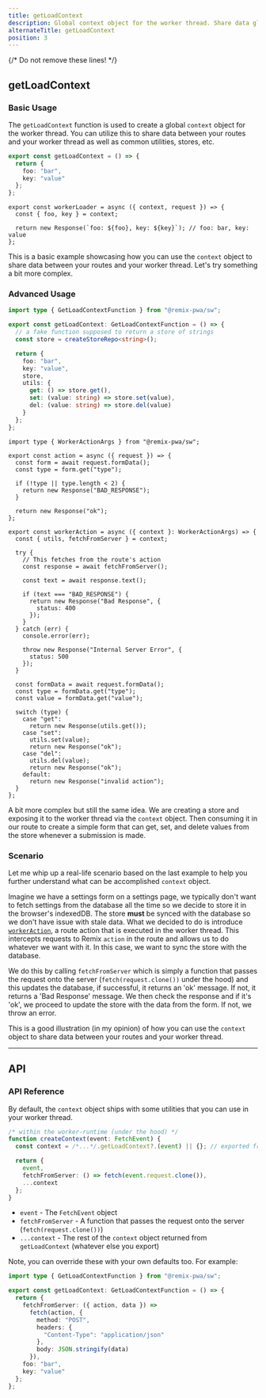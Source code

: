 ```yaml
---
title: getLoadContext
description: Global context object for the worker thread. Share data globally between your workers in your routes and your service worker.
alternateTitle: getLoadContext
position: 3
---
```


{/* Do not remove these lines! */}

## getLoadContext

### Basic Usage

The `getLoadContext` function is used to create a global `context` object for the worker thread. You can utilize this to share data between your routes and your worker thread
as well as common utilities, stores, etc.

<Snippet>

```ts {{ filename:'entry.worker.ts' }}
export const getLoadContext = () => {
  return {
    foo: "bar",
    key: "value"
  };
};
```

```tsx {{ filename:'app/routes/docs.tsx' }}
export const workerLoader = async ({ context, request }) => {
  const { foo, key } = context;

  return new Response(`foo: ${foo}, key: ${key}`); // foo: bar, key: value
};
```

</Snippet>

This is a basic example showcasing how you can use the `context` object to share data between your routes and your worker thread.
Let's try something a bit more complex.

### Advanced Usage

<Snippet>

```ts {{ filename:'entry.worker.ts' }}
import type { GetLoadContextFunction } from "@remix-pwa/sw";

export const getLoadContext: GetLoadContextFunction = () => {
  // a fake function supposed to return a store of strings
  const store = createStoreRepo<string>();

  return {
    foo: "bar",
    key: "value",
    store,
    utils: {
      get: () => store.get(),
      set: (value: string) => store.set(value),
      del: (value: string) => store.del(value)
    }
  };
};
```

```tsx {{ filename:'app/routes/form.tsx' }}
import type { WorkerActionArgs } from "@remix-pwa/sw";

export const action = async ({ request }) => {
  const form = await request.formData();
  const type = form.get("type");

  if (!type || type.length < 2) {
    return new Response("BAD_RESPONSE");
  }

  return new Response("ok");
};

export const workerAction = async ({ context }: WorkerActionArgs) => {
  const { utils, fetchFromServer } = context;

  try {
    // This fetches from the route's action
    const response = await fetchFromServer();

    const text = await response.text();

    if (text === "BAD_RESPONSE") {
      return new Response("Bad Response", {
        status: 400
      });
    }
  } catch (err) {
    console.error(err);

    throw new Response("Internal Server Error", {
      status: 500
    });
  }

  const formData = await request.formData();
  const type = formData.get("type");
  const value = formData.get("value");

  switch (type) {
    case "get":
      return new Response(utils.get());
    case "set":
      utils.set(value);
      return new Response("ok");
    case "del":
      utils.del(value);
      return new Response("ok");
    default:
      return new Response("invalid action");
  }
};
```

</Snippet>

A bit more complex but still the same idea. We are creating a store and exposing it to the worker thread via the `context` object.
Then consuming it in our route to create a simple form that can get, set, and delete values from the store whenever a submission is made.

### Scenario

Let me whip up a real-life scenario based on the last example to help you further understand what can be accomplished `context` object.

Imagine we have a settings form on a settings page, we typically don't want to fetch settings from the database all the time so we decide
to store it in the browser's indexedDB. The store **must** be synced with the database so we don't have issue with stale data. What we decided to do is
introduce [`workerAction`]('/docs/worker-action'), a route action that is executed in the worker thread. This intercepts requests to Remix `action` in the route
and allows us to do whatever we want with it. In this case, we want to sync the store with the database.

We do this by calling `fetchFromServer` which is simply a function that passes the request onto the server (`fetch(request.clone())` under the hood)
and this updates the database, if successful, it returns an 'ok' message. If not, it returns a 'Bad Response' message. We then check the response and
if it's 'ok', we proceed to update the store with the data from the form. If not, we throw an error.

This is a good illustration (in my opinion) of how you can use the `context` object to share data between your routes and your worker thread.

---

## API

### API Reference

By default, the `context` object ships with some utilities that you can use in your worker thread.

```ts
/* within the worker-runtime (under the hood) */
function createContext(event: FetchEvent) {
  const context = /*...*/.getLoadContext?.(event) || {}; // exported from worker file

  return {
    event,
    fetchFromServer: () => fetch(event.request.clone()),
    ...context
  };
}
```

- `event` - The `FetchEvent` object
- `fetchFromServer` - A function that passes the request onto the server (`fetch(request.clone())`)
- `...context` - The rest of the `context` object returned from `getLoadContext` (whatever else you export)

Note, you can override these with your own defaults too. For example:

```ts {{ filename:'entry.worker.ts' }}
import type { GetLoadContextFunction } from "@remix-pwa/sw";

export const getLoadContext: GetLoadContextFunction = () => {
  return {
    fetchFromServer: ({ action, data }) =>
      fetch(action, {
        method: "POST",
        headers: {
          "Content-Type": "application/json"
        },
        body: JSON.stringify(data)
      }),
    foo: "bar",
    key: "value"
  };
};
```
